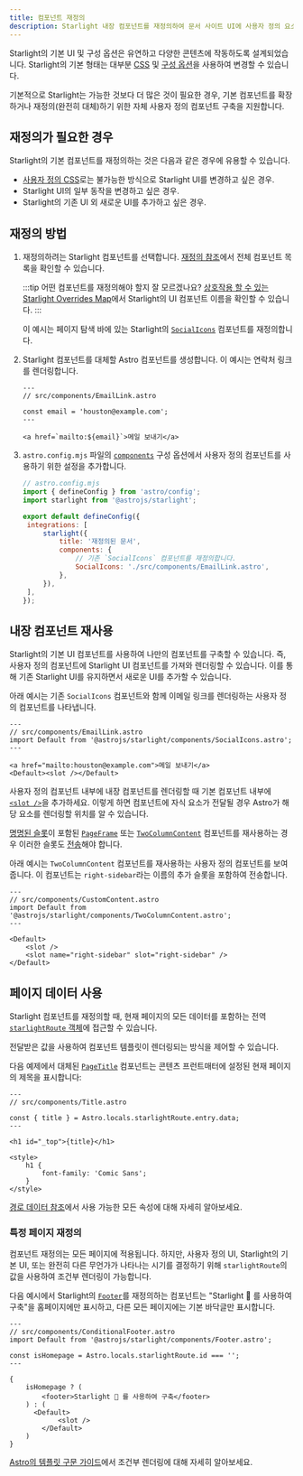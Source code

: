 ```yaml
---
title: 컴포넌트 재정의
description: Starlight 내장 컴포넌트를 재정의하여 문서 사이트 UI에 사용자 정의 요소를 추가하는 방법에 대해 알아보세요.
---
```



Starlight의 기본 UI 및 구성 옵션은 유연하고 다양한 콘텐츠에 작동하도록 설계되었습니다. Starlight의 기본 형태는 대부분 [CSS](/ko/guides/css-and-tailwind/) 및 [구성 옵션](/ko/guides/customization/)을 사용하여 변경할 수 있습니다.

기본적으로 Starlight는 가능한 것보다 더 많은 것이 필요한 경우, 기본 컴포넌트를 확장하거나 재정의(완전히 대체)하기 위한 자체 사용자 정의 컴포넌트 구축을 지원합니다.

## 재정의가 필요한 경우

Starlight의 기본 컴포넌트를 재정의하는 것은 다음과 같은 경우에 유용할 수 있습니다.

- [사용자 정의 CSS](/ko/guides/css-and-tailwind/)로는 불가능한 방식으로 Starlight UI를 변경하고 싶은 경우.
- Starlight UI의 일부 동작을 변경하고 싶은 경우.
- Starlight의 기존 UI 외 새로운 UI를 추가하고 싶은 경우.

## 재정의 방법

<Steps>

1. 재정의하려는 Starlight 컴포넌트를 선택합니다.
   [재정의 참조](/ko/reference/overrides/)에서 전체 컴포넌트 목록을 확인할 수 있습니다.

   :::tip
   어떤 컴포넌트를 재정의해야 할지 잘 모르겠나요? [상호작용 할 수 있는 Starlight Overrides Map](https://starlight-overrides-map.netlify.app/)에서 Starlight의 UI 컴포넌트 이름을 확인할 수 있습니다.
   :::

   이 예시는 페이지 탐색 바에 있는 Starlight의 [`SocialIcons`](/ko/reference/overrides/#socialicons) 컴포넌트를 재정의합니다.

2. Starlight 컴포넌트를 대체할 Astro 컴포넌트를 생성합니다.
   이 예시는 연락처 링크를 렌더링합니다.

   ```astro
   ---
   // src/components/EmailLink.astro
   
   const email = 'houston@example.com';
   ---

   <a href=`mailto:${email}`>메일 보내기</a>
   ```

3. `astro.config.mjs` 파일의 [`components`](/ko/reference/configuration/#components) 구성 옵션에서 사용자 정의 컴포넌트를 사용하기 위한 설정을 추가합니다.

   ```js {9-12}
   // astro.config.mjs
   import { defineConfig } from 'astro/config';
   import starlight from '@astrojs/starlight';

   export default defineConfig({
   	integrations: [
   		starlight({
   			title: '재정의된 문서',
   			components: {
   				// 기존 `SocialIcons` 컴포넌트를 재정의합니다.
   				SocialIcons: './src/components/EmailLink.astro',
   			},
   		}),
   	],
   });
   ```

</Steps>

## 내장 컴포넌트 재사용

Starlight의 기본 UI 컴포넌트를 사용하여 나만의 컴포넌트를 구축할 수 있습니다. 즉, 사용자 정의 컴포넌트에 Starlight UI 컴포넌트를 가져와 렌더링할 수 있습니다. 이를 통해 기존 Starlight UI를 유지하면서 새로운 UI를 추가할 수 있습니다.

아래 예시는 기존 `SocialIcons` 컴포넌트와 함께 이메일 링크를 렌더링하는 사용자 정의 컴포넌트를 나타냅니다.

```astro {3,7}
---
// src/components/EmailLink.astro
import Default from '@astrojs/starlight/components/SocialIcons.astro';
---

<a href="mailto:houston@example.com">메일 보내기</a>
<Default><slot /></Default>
```

사용자 정의 컴포넌트 내부에 내장 컴포넌트를 렌더링할 때 기본 컴포넌트 내부에 [`<slot />`](https://docs.astro.build/ko/basics/astro-components/#슬롯)을 추가하세요. 이렇게 하면 컴포넌트에 자식 요소가 전달될 경우 Astro가 해당 요소를 렌더링할 위치를 알 수 있습니다.

[명명된 슬롯](https://docs.astro.build/ko/basics/astro-components/#명명된-슬롯)이 포함된 [`PageFrame`](/ko/reference/overrides/#pageframe) 또는 [`TwoColumnContent`](/ko/reference/overrides/#twocolumncontent) 컴포넌트를 재사용하는 경우 이러한 슬롯도 [전송](https://docs.astro.build/ko/basics/astro-components/#슬롯-전송)해야 합니다.

아래 예시는 `TwoColumnContent` 컴포넌트를 재사용하는 사용자 정의 컴포넌트를 보여줍니다. 이 컴포넌트는 `right-sidebar`라는 이름의 추가 슬롯을 포함하여 전송합니다.

```astro {8}
---
// src/components/CustomContent.astro
import Default from '@astrojs/starlight/components/TwoColumnContent.astro';
---

<Default>
	<slot />
	<slot name="right-sidebar" slot="right-sidebar" />
</Default>
```

## 페이지 데이터 사용

Starlight 컴포넌트를 재정의할 때, 현재 페이지의 모든 데이터를 포함하는 전역 [`starlightRoute` 객체](/ko/guides/route-data/)에 접근할 수 있습니다.

전달받은 값을 사용하여 컴포넌트 템플릿이 렌더링되는 방식을 제어할 수 있습니다.

다음 예제에서 대체된 [`PageTitle`](/ko/reference/overrides/#pagetitle) 컴포넌트는 콘텐츠 프런트매터에 설정된 현재 페이지의 제목을 표시합니다:

```astro {4} "{title}"
---
// src/components/Title.astro

const { title } = Astro.locals.starlightRoute.entry.data;
---

<h1 id="_top">{title}</h1>

<style>
	h1 {
		font-family: 'Comic Sans';
	}
</style>
```

[경로 데이터 참조](/ko/reference/route-data/)에서 사용 가능한 모든 속성에 대해 자세히 알아보세요.

### 특정 페이지 재정의

컴포넌트 재정의는 모든 페이지에 적용됩니다. 하지만, 사용자 정의 UI, Starlight의 기본 UI, 또는 완전히 다른 무언가가 나타나는 시기를 결정하기 위해 `starlightRoute`의 값을 사용하여 조건부 렌더링이 가능합니다.

다음 예시에서 Starlight의 [`Footer`](/ko/reference/overrides/#footer)를 재정의하는 컴포넌트는 "Starlight 🌟 를 사용하여 구축"을 홈페이지에만 표시하고, 다른 모든 페이지에는 기본 바닥글만 표시합니다.

```astro
---
// src/components/ConditionalFooter.astro
import Default from '@astrojs/starlight/components/Footer.astro';

const isHomepage = Astro.locals.starlightRoute.id === '';
---

{
	isHomepage ? (
		<footer>Starlight 🌟 를 사용하여 구축</footer>
	) : (
	  <Default>
			<slot />
		</Default>
	)
}
```

[Astro의 템플릿 구문 가이드](https://docs.astro.build/ko/basics/astro-syntax/#동적-html)에서 조건부 렌더링에 대해 자세히 알아보세요.
